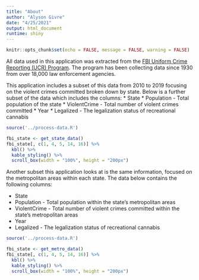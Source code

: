 ```yaml
---
title: "About"
author: "Alyson Givre"
date: "4/25/2021"
output: html_document
runtime: shiny
---
```


```r
knitr::opts_chunk$set(echo = FALSE, message = FALSE, warning = FALSE)
```

All data used in this application was extracted from the [FBI Uniform Crime Reporting (UCR) Program](https://www.fbi.gov/services/cjis/ucr). The program has been collecting data since 1930 from over 18,000 law enforcement agencies.

This application includes a subset of this data from 2010 to 2019 focusing on the violent crimes committed broken down by state. Below is a further subset of the data which includes the columns:
  * State
  * Population - Total population of the state
  * ViolentCrime - Total number of violent crimes committed
  * Year
  * Legalized - The legalization status of recreational cannabis

```r
source('../process-data.R')

fbi_state <- get_state_data()
fbi_state[, c(1, 4, 5, 14, 16)] %>%
  kbl() %>%
  kable_styling() %>%
  scroll_box(width = "100%", height = "200px")
```


Another subset this application looks at is the same information, focused on the metropolitan areas within each state. The data below contains the following columns:

  * State
  * Population - Total population within the state's metropolitan areas
  * ViolentCrime - Total number of violent crimes committed within the state's metropolitan areas
  * Year
  * Legalized - The legalization status of recreational cannabis

```r
source('../process-data.R')

fbi_state <- get_metro_data()
fbi_state[, c(1, 4, 5, 14, 16)] %>%
  kbl() %>%
  kable_styling() %>%
  scroll_box(width = "100%", height = "200px")
```



